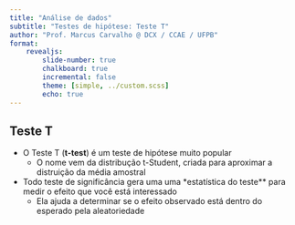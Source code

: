 ```yaml
---
title: "Análise de dados"
subtitle: "Testes de hipótese: Teste T"
author: "Prof. Marcus Carvalho @ DCX / CCAE / UFPB"
format:
    revealjs:
        slide-number: true
        chalkboard: true
        incremental: false
        theme: [simple, ../custom.scss]
        echo: true
---
```


## Teste T

- O Teste T (**t-test**) é um teste de hipótese muito popular
    - O nome vem da distribução t-Student, criada para aproximar a distruição da média amostral

- Todo teste de significância gera uma uma *estatística do teste** para medir o efeito que você está interessado
    - Ela ajuda a determinar se o efeito observado está dentro do esperado pela aleatoriedade

    